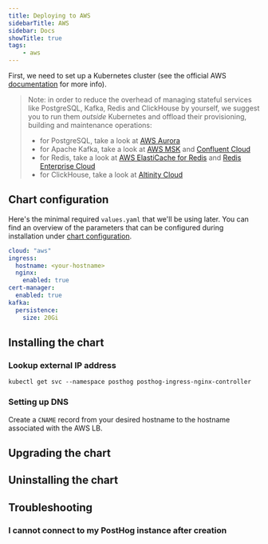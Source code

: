 ```yaml
---
title: Deploying to AWS
sidebarTitle: AWS
sidebar: Docs
showTitle: true
tags:
    - aws
---
```



First, we need to set up a Kubernetes cluster (see the official AWS [documentation](https://docs.aws.amazon.com/eks/latest/userguide/getting-started-eksctl.html) for more info).

<ClusterRequirementsSnippet />

> Note: in order to reduce the overhead of managing stateful services like PostgreSQL, Kafka, Redis and ClickHouse by yourself, we suggest you to run them _outside_ Kubernetes and offload their provisioning, building and maintenance operations:
>
> * for PostgreSQL, take a look at [AWS Aurora](https://aws.amazon.com/rds/aurora/)
> * for Apache Kafka, take a look at [AWS MSK](https://aws.amazon.com/msk/) and [Confluent Cloud](https://www.confluent.io/confluent-cloud/)
> * for Redis, take a look at [AWS ElastiCache for Redis](https://aws.amazon.com/elasticache/redis) and [Redis Enterprise Cloud](https://redis.com/redis-enterprise-cloud/overview/)
> * for ClickHouse, take a look at [Altinity Cloud](https://altinity.com/cloud-database/)
>

## Chart configuration

Here's the minimal required `values.yaml` that we'll be using later. You can find an overview of the parameters that can be configured during installation under [chart configuration](/docs/self-host/deploy/configuration).
```yaml
cloud: "aws"
ingress:
  hostname: <your-hostname>
  nginx:
    enabled: true
cert-manager:
  enabled: true
kafka:
  persistence:
    size: 20Gi
```


## Installing the chart

<InstallingSnippet />


### Lookup external IP address

```shell
kubectl get svc --namespace posthog posthog-ingress-nginx-controller
```

### Setting up DNS

Create a `CNAME` record from your desired hostname to the hostname associated with the AWS LB.

## Upgrading the chart

<UpgradingSnippet />

## Uninstalling the chart

<UninstallingSnippet />

## Troubleshooting

### I cannot connect to my PostHog instance after creation

<TryUnsecureSnippet />
